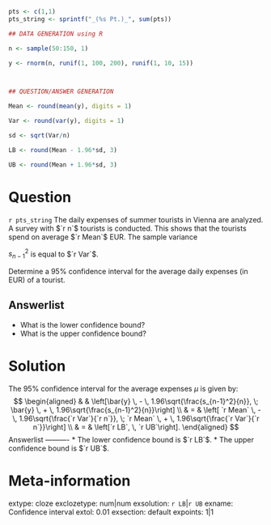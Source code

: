 ```r
pts <- c(1,1)
pts_string <- sprintf("_(%s Pt.)_", sum(pts))

## DATA GENERATION using R

n <- sample(50:150, 1)

y <- rnorm(n, runif(1, 100, 200), runif(1, 10, 15))



## QUESTION/ANSWER GENERATION

Mean <- round(mean(y), digits = 1)

Var <- round(var(y), digits = 1)

sd <- sqrt(Var/n)

LB <- round(Mean - 1.96*sd, 3)

UB <- round(Mean + 1.96*sd, 3)

```

Question
========
`r pts_string` The daily expenses of summer tourists in Vienna are analyzed. A
survey with $`r n`$ tourists is conducted. This shows that the
tourists spend on average $`r Mean`$ EUR. The sample variance

$s^2_{n-1}$ is equal to $`r Var`$.

Determine a $95\%$ confidence interval for the average daily
expenses (in EUR) of a tourist.

Answerlist
----------
* What is the lower confidence bound?
* What is the upper confidence bound?

Solution
========
The $95\%$ confidence interval for the average expenses $\mu$ is
given by:
$$
\begin{aligned}
&   & \left[\bar{y} \, - \, 1.96\sqrt{\frac{s_{n-1}^2}{n}}, \; 
  \bar{y} \, + \, 1.96\sqrt{\frac{s_{n-1}^2}{n}}\right] \\
& = & \left[ `r Mean` \, - \, 1.96\sqrt{\frac{`r Var`}{`r n`}}, \;
             `r Mean` \, + \, 1.96\sqrt{\frac{`r Var`}{`r n`}}\right] \\
& = & \left[`r LB`, \, `r UB`\right].
\end{aligned}
$$
Answerlist
----------
* The lower confidence bound is $`r LB`$.
* The upper confidence bound is $`r UB`$.

Meta-information
============
extype: cloze
exclozetype: num|num
exsolution: `r LB`|`r UB`
exname: Confidence interval
extol: 0.01
exsection: default
expoints: 1|1
